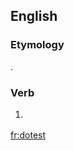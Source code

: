 ==English==

===Etymology===
{{suffix|dote|est|lang=en}}.

===Verb===
{{head|en}}

# {{context|archaic|lang=en}} {{en-archaic second-person singular of|dote|lang=en}}

[[fr:dotest]]
